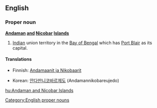 ==English==
{{wikipedia}}

===Proper noun===
'''[[Andaman]] [[and]] [[Nicobar]] [[Island]]s'''

# [[India]]n union territory in the [[Bay of Bengal]] which has [[Port Blair]] as its capital.

====Translations====
{{trans-top|Indian territory in the Bay of Bengal}}
*Finnish: [[Andamaanit ja Nikobaarit]]
{{trans-mid}}
*Korean: [[안다만니코바르제도]] (Andamannikobareujedo)
{{trans-bottom}}

[[Category:English proper nouns]]

[[hu:Andaman and Nicobar Islands]]